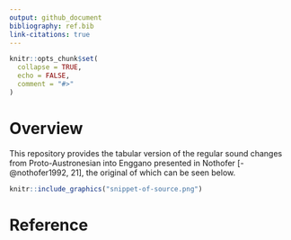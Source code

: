 ```yaml
---
output: github_document
bibliography: ref.bib
link-citations: true
---
```


<!-- README.md is generated from README.Rmd. Please edit that file -->

```r
knitr::opts_chunk$set(
  collapse = TRUE,
  echo = FALSE,
  comment = "#>"
)
```

# Overview

<!-- badges: start -->
<!-- badges: end -->

This repository provides the tabular version of the regular sound changes from Proto-Austronesian into Enggano presented in Nothofer [-@nothofer1992, 21], the original of which can be seen below.

```r
knitr::include_graphics("snippet-of-source.png")
```

# Reference